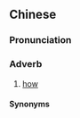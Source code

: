 ==Chinese==
{{zh-forms|s=将样}}

===Pronunciation===
{{zh-pron
|md=ciŏng-iông
|cat=adv
}}

===Adverb===
{{zh-adv}}

# {{lb|zh|Min Dong}} [[how]]

====Synonyms====
{{zh-dial|怎樣}}